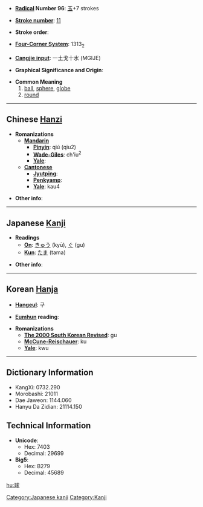 * '''[[Wiktionary:Chinese radical index| Radical]] Number 96''': [[Wiktionary:Chinese radical index 玉|玉]]+7 strokes

* '''[[Wiktionary:Chinese total strokes index|Stroke number]]''': [[Wiktionary:Chinese total strokes index 11|11]]

* '''Stroke order''': 

* '''[[Wiktionary:Chinese four corner index|Four-Corner System]]''': 1313<sub>2</sub>

* '''[[Wiktionary:Chinese Cangjie index|Cangjie input]]''': 一土戈十水 (MGIJE)

* '''Graphical Significance and Origin''': 

* '''Common Meaning'''
*#[[ball]], [[sphere]], [[globe]]
*# [[round]]

----

== Chinese [[Hanzi]] ==

* '''Romanizations'''
** '''[[Mandarin]]'''
*** '''[[Pinyin]]''': qiú (qiu2)
*** '''[[Wade-Giles]]''': ch'iu<sup>2</sup>
*** '''[[Yale]]''': 
** '''[[Cantonese]]'''
*** '''[[Jyutping]]''':
*** '''[[Penkyamp]]''': 
*** '''[[Yale]]''': kau4

* '''Other info''': 

----

== Japanese [[Kanji]] ==

* '''Readings'''
** '''[[On]]''': [[きゅう]] (kyū), [[ぐ]] (gu)
** '''[[Kun]]''': [[たま]] (tama)

* '''Other info''':  

----

== Korean [[Hanja]] ==

* '''[[Hangeul]]''': 구

* '''[[Eumhun]] reading''': 

* '''Romanizations'''
** '''[[The 2000 South Korean Revised Romanization|The 2000 South Korean Revised]]''': gu
** '''[[McCune-Reischauer]]''': ku
** '''[[Yale]]''': kwu

----

== Dictionary Information ==

* KangXi: 0732.290
* Morobashi: 21011
* Dae Jaweon: 1144.060
* Hanyu Da Zidian: 21114.150

== Technical Information ==

* '''Unicode''':
** Hex: 7403
** Decimal: 29699
* '''Big5''':
** Hex: B279
** Decimal: 45689

[[Category:Japanese kanji]]
[[Category:Kanji]]

[[hu:球]]